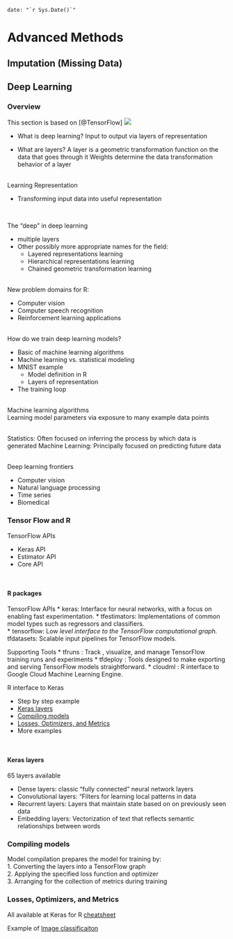 ```
date: "`r Sys.Date()`"
```

# Advanced Methods
## Imputation (Missing Data)

## Deep Learning
### Overview

This section is based on [@TensorFlow]
![](https://www.youtube.com/watch?v=atiYXm7JZv0&ab_channel=RStudio)
 
 * What is deep learning?
Input to output via layers of representation

 * What are layers?
A layer is a geometric transformation function on the data that goes through it Weights determine the data transformation behavior of a layer  

<br>
Learning Representation  

 * Transforming input data into useful representation  
 
<br>

The "deep" in deep learning  

 * multiple layers 
 * Other possibly more appropriate names for the field:
    + Layered representations learning 
    + Hierarchical representations learning 
    + Chained geometric transformation learning  
    
<br>
New problem domains for R:  

 * Computer vision  
 * Computer speech recognition  
 * Reinforcement learning applications  
 
<br>
How do we train deep learning models?  

 * Basic of machine learning algorithms  
 * Machine learning vs. statistical modeling  
 * MNIST example  
    + Model definition in R  
    + Layers of representation  
 * The training loop  
 
<br>
Machine learning algorithms  
Learning model parameters via exposure to many example data points  

<br>
Statistics: Often focused on inferring the process by which data is generated 
Machine Learning: Principally focused on predicting future data  

<br>
Deep learning frontiers  

 * Computer vision 
 * Natural language processing 
 * Time series 
 * Biomedical  


\pagebreak


### Tensor Flow and R
TensorFlow APIs  

 * Keras API  
 * Estimator API  
 * Core API  

<br>

#### R packages 
TensorFlow APIs 
 * keras: Interface for neural networks, with a focus on enabling fast experimentation. 
 * tfestimators: Implementations of common model types such as regressors and classifiers.  
 * tensorflow: Low *level interface to the TensorFlow computational graph. 
 * tfdatasets: Scalable input pipelines for TensorFlow models.

Supporting Tools 
 * tfruns : Track , visualize, and manage TensorFlow training runs and experiments 
 * tfdeploy : Tools designed to make exporting and serving TensorFlow models straightforward. 
 * cloudml : R interface to Google Cloud Machine Learning Engine.  

R interface to Keras  

 * Step by step example  
 * [Keras layers]  
 * [Compiling models]  
 * [Losses, Optimizers, and Metrics] 
 * More examples  

<br>

#### Keras layers  
65 layers available  

 * Dense layers: classic "fully connected" neural network layers  
 * Convolutional layers: "Filters for learning local patterns in data  
 * Recurrent layers: Layers that maintain state based on on previously seen   data 
 * Embedding layers: Vectorization of text that reflects semantic relationships between words  


### Compiling models
Model compilation prepares the model for training by:  
1. Converting the layers into a TensorFlow graph  
2. Applying the specified loss function and optimizer  
3. Arranging for the collection of metrics during training  

### Losses, Optimizers, and Metrics
All available at Keras for R [cheatsheet](https://github.com/rstudio/cheatsheets/raw/master/keras.pdf)


Example of [Image classificaiton](https://blogs.rstudio.com/ai/posts/2017 *12 *14 *image *classification *on *small *datasets/)






    
